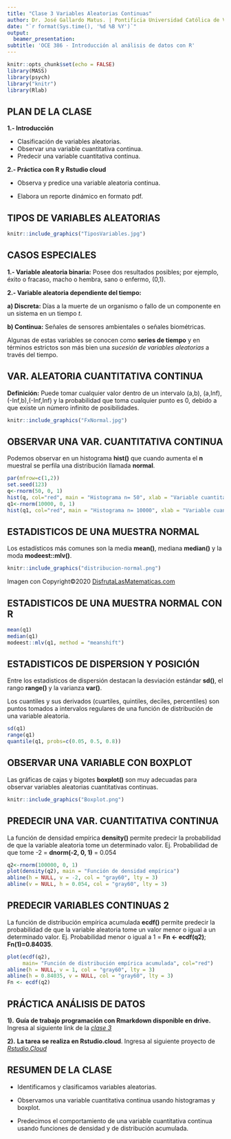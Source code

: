 ```yaml
---
title: "Clase 3 Variables Aleatorias Continuas"
author: Dr. José Gallardo Matus. | Pontificia Universidad Católica de Valparaíso | <jose.gallardo@pucv.cl> 
date: "`r format(Sys.time(), '%d %B %Y')`"
output:
  beamer_presentation:
subtitle: 'OCE 386 - Introducción al análisis de datos con R'
---
```


```r
knitr::opts_chunk$set(echo = FALSE)
library(MASS)
library(psych)
library("knitr")
library(Rlab)
```

## **PLAN DE LA CLASE**

**1.- Introducción**

- Clasificación de variables aleatorias.
- Observar una variable cuantitativa continua.
- Predecir una variable cuantitativa continua.

**2.- Práctica con R y Rstudio cloud**

- Observa y predice una variable aleatoria continua.

- Elabora un reporte dinámico en formato pdf.

## **TIPOS DE VARIABLES ALEATORIAS**

```r
knitr::include_graphics("TiposVariables.jpg")
```

## **CASOS ESPECIALES**

**1.- Variable aleatoria binaria:** Posee dos resultados posibles; por ejemplo, éxito o fracaso, macho o hembra, sano o enfermo, (0,1).

**2.- Variable aleatoria dependiente del tiempo:** 

**a) Discreta:** Días a la muerte de un organismo o fallo de un componente en un sistema en un tiempo *t*.  
  
**b) Continua:** Señales de sensores ambientales o señales biométricas.
  
Algunas de estas variables se conocen como **series de tiempo** y en términos estrictos son más bien una *sucesión de variables aleatorias* a través del tiempo.


## **VAR. ALEATORIA CUANTITATIVA CONTINUA**

**Definición:** Puede tomar cualquier valor dentro de un intervalo (a,b), (a,Inf), (-Inf,b),(-Inf,Inf) y la probabilidad que toma cualquier punto es 0, debido a que existe un número infinito de posibilidades.

```r
knitr::include_graphics("FxNormal.jpg")
```

## **OBSERVAR UNA VAR. CUANTITATIVA CONTINUA**

Podemos observar en un histograma **hist()** que cuando aumenta el **n** muestral se perfila una distribución llamada **normal**.    

```r
par(mfrow=c(1,2))
set.seed(123)
q<-rnorm(50, 0, 1)
hist(q, col="red", main = "Histograma n= 50", xlab = "Variable cuantitativa continua q0")
q1<-rnorm(10000, 0, 1)
hist(q1, col="red", main = "Histograma n= 10000", xlab = "Variable cuantitativa continua q1")
```

## **ESTADISTICOS DE UNA MUESTRA NORMAL**

Los estadísticos más comunes son la media **mean()**, mediana **median()** y la moda **modeest::mlv()**.

```r
knitr::include_graphics("distribucion-normal.png")
```

Imagen con Copyright©2020 [DisfrutaLasMatematicas.com](https://www.disfrutalasmatematicas.com/datos/distribucion-normal-estandar.html)

## **ESTADISTICOS DE UNA MUESTRA NORMAL CON R**

```r
mean(q1)
median(q1)
modeest::mlv(q1, method = "meanshift")
```

## **ESTADISTICOS DE DISPERSION Y POSICIÓN**

Entre los estadisticos de dispersión destacan la desviación estándar **sd()**, el rango **range()** y la varianza **var()**.  

Los cuantiles y sus derivados (cuartiles, quintiles, deciles, percentiles) son puntos tomados a intervalos regulares de una función de distribución de una variable aleatoria.

```r
sd(q1)
range(q1)
quantile(q1, probs=c(0.05, 0.5, 0.8))
```


## **OBSERVAR UNA VARIABLE CON BOXPLOT**

Las gráficas de cajas y bigotes **boxplot()** son muy adecuadas para observar variables aleatorias cuantitativas continuas.

[^1]: **IQR =** **_Rango intercuantílico_** es la diferencia entre el tercer cuartil (75%) y el primer cuartil (25%) de una distribución.

```r

knitr::include_graphics("Boxplot.png")
```

## **PREDECIR UNA VAR. CUANTITATIVA CONTINUA**

La función de densidad empírica **density()** permite predecir la probabilidad de que la variable aleatoria tome un determinado valor. Ej. Probabilidad de que tome -2 = **dnorm(-2, 0, 1)** = 0.054

```r

q2<-rnorm(100000, 0, 1)
plot(density(q2), main = "Función de densidad empírica")
abline(h = NULL, v = -2, col = "gray60", lty = 3)
abline(v = NULL, h = 0.054, col = "gray60", lty = 3)


```

## **PREDECIR VARIABLES CONTINUAS 2**

La función de distribución empírica acumulada **ecdf()** permite predecir la probabilidad de que la variable aleatoria tome un valor menor o igual a un determinado valor.
Ej. Probabilidad menor o igual a 1 = **Fn <- ecdf(q2)**; **Fn(1)=0.84035**.

```r
 
plot(ecdf(q2),
     main= "Función de distribución empírica acumulada", col="red")
abline(h = NULL, v = 1, col = "gray60", lty = 3)
abline(h = 0.84035, v = NULL, col = "gray60", lty = 3)
Fn <- ecdf(q2)
```
## **PRÁCTICA ANÁLISIS DE DATOS**

**1).** **Guía de trabajo programación con Rmarkdown disponible en drive.** Ingresa al siguiente link de la *[clase 3](https://drive.google.com/drive/folders/1HB-Hv4YtQCcYq9GbgzWH0dGqvh_oRR4s?usp=sharing)*

**2).** **La tarea se realiza en Rstudio.cloud**. Ingresa al siguiente proyecto de *[Rstudio.Cloud](https://rstudio.cloud/spaces/160160/project/2787751)* 

## **RESUMEN DE LA CLASE**

- Identificamos y clasificamos variables aleatorias.

- Observamos una variable cuantitativa continua usando histogramas y boxplot.

- Predecimos el comportamiento de una variable cuantitativa continua usando funciones de densidad y de distribución acumulada.
